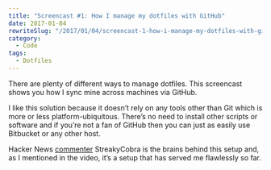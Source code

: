```yaml
---
title: "Screencast #1: How I manage my dotfiles with GitHub"
date: 2017-01-04
rewriteSlug: "/2017/01/04/screencast-1-how-i-manage-my-dotfiles-with-github/"
category:
  - Code
tags:
  - Dotfiles
---
```


There are plenty of different ways to manage dotfiles. This screencast shows you how I sync mine across machines via GitHub.

I like this solution because it doesn’t rely on any tools other than Git which is more or less platform-ubiquitous. There’s no need to install other scripts or software and if you’re not a fan of GitHub then you can just as easily use Bitbucket or any other host.

Hacker News [commenter](https://news.ycombinator.com/item?id=11070797) StreakyCobra is the brains behind this setup and, as I mentioned in the video, it’s a setup that has served me flawlessly so far.
  
